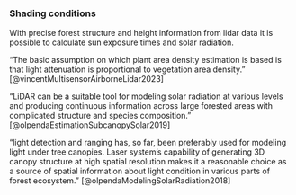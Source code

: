 
### Shading conditions

With precise forest structure and height information from lidar data it is possible to calculate sun exposure times and solar radiation. 

"The basic assumption on which plant area density estimation is based is that light attenuation is proportional to vegetation area density." [@vincentMultisensorAirborneLidar2023]

"LiDAR can be a suitable tool for modeling solar radiation at various levels and producing continuous information across large forested areas with complicated structure and species composition." [@olpendaEstimationSubcanopySolar2019]

"light detection and ranging has, so far, been preferably used for modeling light under tree canopies. Laser system’s capability of generating 3D canopy structure at high spatial resolution makes it a reasonable choice as a source of spatial information about light condition in various parts of forest ecosystem." [@olpendaModelingSolarRadiation2018]